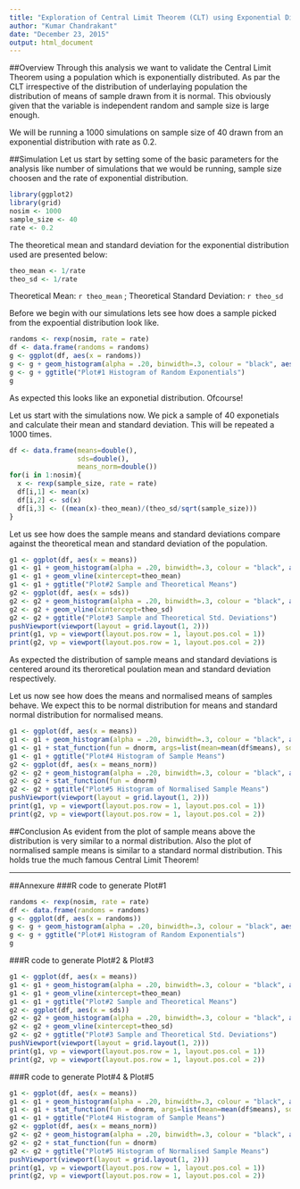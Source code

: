 ```yaml
---
title: "Exploration of Central Limit Theorem (CLT) using Exponential Distribution"
author: "Kumar Chandrakant"
date: "December 23, 2015"
output: html_document
---
```


##Overview
Through this analysis we want to validate the Central Limit Theorem using a population which is exponentially distributed. As par the CLT irrespective of the distribution of underlaying population the distribution of means of sample drawn from it is normal. This obviously given that the variable is independent random and sample size is large enough. 

We will be running a 1000 simulations on sample size of 40 drawn from an exponential distribution with rate as 0.2.

##Simulation
Let us start by setting some of the basic parameters for the analysis like number of simulations that we would be running, sample size choosen and the rate of exponential distribution.
```r
library(ggplot2)
library(grid)
nosim <- 1000
sample_size <- 40
rate <- 0.2
```

The theoretical mean and standard deviation for the exponential distribution used are presented below:
```r
theo_mean <- 1/rate
theo_sd <- 1/rate
```
Theoretical Mean: `r theo_mean` ; Theoretical Standard Deviation: `r theo_sd`

Before we begin with our simulations lets see how does a sample picked from the expoential distribution look like.
```r
randoms <- rexp(nosim, rate = rate)
df <- data.frame(randoms = randoms)
g <- ggplot(df, aes(x = randoms)) 
g <- g + geom_histogram(alpha = .20, binwidth=.3, colour = "black", aes(y = ..density..))
g <- g + ggtitle("Plot#1 Histogram of Random Exponentials")
g
```

As expected this looks like an exponetial distribution. Ofcourse!

Let us start with the simulations now. We pick a sample of 40 exponetials and calculate their mean and standard deviation. This will be repeated a 1000 times.
```r
df <- data.frame(means=double(),
                 sds=double(),
                 means_norm=double())
for(i in 1:nosim){
  x <- rexp(sample_size, rate = rate)
  df[i,1] <- mean(x)
  df[i,2] <- sd(x)
  df[i,3] <- ((mean(x)-theo_mean)/(theo_sd/sqrt(sample_size)))
}
```

Let us see how does the sample means and standard deviations compare against the theoretical mean and standard deviation of the population.
```r
g1 <- ggplot(df, aes(x = means)) 
g1 <- g1 + geom_histogram(alpha = .20, binwidth=.3, colour = "black", aes(y = ..density..))
g1 <- g1 + geom_vline(xintercept=theo_mean)
g1 <- g1 + ggtitle("Plot#2 Sample and Theoretical Means")
g2 <- ggplot(df, aes(x = sds)) 
g2 <- g2 + geom_histogram(alpha = .20, binwidth=.3, colour = "black", aes(y = ..density..))
g2 <- g2 + geom_vline(xintercept=theo_sd)
g2 <- g2 + ggtitle("Plot#3 Sample and Theoretical Std. Deviations")
pushViewport(viewport(layout = grid.layout(1, 2)))
print(g1, vp = viewport(layout.pos.row = 1, layout.pos.col = 1))
print(g2, vp = viewport(layout.pos.row = 1, layout.pos.col = 2))
```

As expected the distribution of sample means and standard deviations is centered around its theroretical poulation mean and standard deviation respectively.

Let us now see how does the means and normalised means of samples behave. We expect this to be normal distribution for means and standard normal distribution for normalised means.
```r
g1 <- ggplot(df, aes(x = means)) 
g1 <- g1 + geom_histogram(alpha = .20, binwidth=.3, colour = "black", aes(y = ..density..)) 
g1 <- g1 + stat_function(fun = dnorm, args=list(mean=mean(df$means), sd=sd(df$means)))
g1 <- g1 + ggtitle("Plot#4 Histogram of Sample Means")
g2 <- ggplot(df, aes(x = means_norm)) 
g2 <- g2 + geom_histogram(alpha = .20, binwidth=.3, colour = "black", aes(y = ..density..)) 
g2 <- g2 + stat_function(fun = dnorm)
g2 <- g2 + ggtitle("Plot#5 Histogram of Normalised Sample Means")
pushViewport(viewport(layout = grid.layout(1, 2)))
print(g1, vp = viewport(layout.pos.row = 1, layout.pos.col = 1))
print(g2, vp = viewport(layout.pos.row = 1, layout.pos.col = 2))
```

##Conclusion
As evident from the plot of sample means above the distribution is very similar to a normal distribution. Also the plot of normalised sample means is similar to a standard normal distribution. This holds true the much famous Central Limit Theorem!

******

##Annexure
###R code to generate Plot#1
```r
randoms <- rexp(nosim, rate = rate)
df <- data.frame(randoms = randoms)
g <- ggplot(df, aes(x = randoms)) 
g <- g + geom_histogram(alpha = .20, binwidth=.3, colour = "black", aes(y = ..density..))
g <- g + ggtitle("Plot#1 Histogram of Random Exponentials")
g
```

###R code to generate Plot#2 & Plot#3
```r
g1 <- ggplot(df, aes(x = means)) 
g1 <- g1 + geom_histogram(alpha = .20, binwidth=.3, colour = "black", aes(y = ..density..))
g1 <- g1 + geom_vline(xintercept=theo_mean)
g1 <- g1 + ggtitle("Plot#2 Sample and Theoretical Means")
g2 <- ggplot(df, aes(x = sds)) 
g2 <- g2 + geom_histogram(alpha = .20, binwidth=.3, colour = "black", aes(y = ..density..))
g2 <- g2 + geom_vline(xintercept=theo_sd)
g2 <- g2 + ggtitle("Plot#3 Sample and Theoretical Std. Deviations")
pushViewport(viewport(layout = grid.layout(1, 2)))
print(g1, vp = viewport(layout.pos.row = 1, layout.pos.col = 1))
print(g2, vp = viewport(layout.pos.row = 1, layout.pos.col = 2))
```

###R code to generate Plot#4 & Plot#5
```r
g1 <- ggplot(df, aes(x = means)) 
g1 <- g1 + geom_histogram(alpha = .20, binwidth=.3, colour = "black", aes(y = ..density..)) 
g1 <- g1 + stat_function(fun = dnorm, args=list(mean=mean(df$means), sd=sd(df$means)))
g1 <- g1 + ggtitle("Plot#4 Histogram of Sample Means")
g2 <- ggplot(df, aes(x = means_norm)) 
g2 <- g2 + geom_histogram(alpha = .20, binwidth=.3, colour = "black", aes(y = ..density..)) 
g2 <- g2 + stat_function(fun = dnorm)
g2 <- g2 + ggtitle("Plot#5 Histogram of Normalised Sample Means")
pushViewport(viewport(layout = grid.layout(1, 2)))
print(g1, vp = viewport(layout.pos.row = 1, layout.pos.col = 1))
print(g2, vp = viewport(layout.pos.row = 1, layout.pos.col = 2))
```